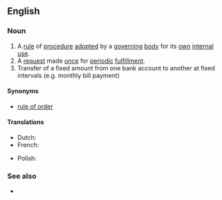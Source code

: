 ==English==

===Noun===
{{en-noun}}

# A [[rule]] of [[procedure]] [[adopt]]ed by a [[governing]] [[body]] for its [[own]] [[internal]] [[use]].
# A [[request]] made [[once]] for [[periodic]] [[fulfillment]].
# Transfer of a fixed amount from one bank account to another at fixed intervals (e.g. monthly bill payment)

====Synonyms====
* {{sense|rule of procedure}} [[rule of order]]

====Translations====
{{trans-top|Regular transfer of fixed sum between bank accounts}}
* Dutch: {{t+|nl|domiciliëring|f}}
* French: {{t+|fr|domiciliation|f}}
{{trans-mid}}
* Polish: {{t|pl|zlecenie stałe}}
{{trans-bottom}}

===See also===
* {{pedialite}}